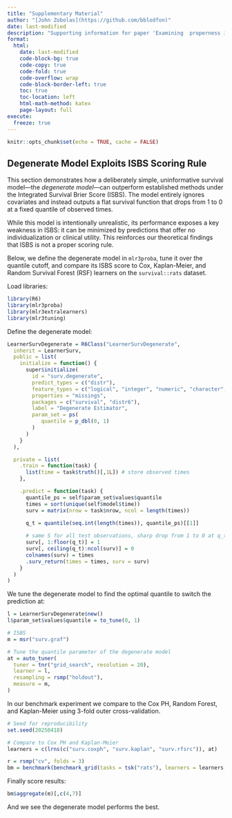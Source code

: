 ```yaml
---
title: "Supplementary Material"
author: "[John Zobolas](https://github.com/bblodfon)"
date: last-modified
description: "Supporting information for paper 'Examining  properness in the external validation of survival models with squared and logarithmic losses'"
format:
  html:
    date: last-modified
    code-block-bg: true
    code-copy: true
    code-fold: true
    code-overflow: wrap
    code-block-border-left: true
    toc: true
    toc-location: left
    html-math-method: katex
    page-layout: full
execute:
  freeze: true
---
```

  
```r
knitr::opts_chunk$set(echo = TRUE, cache = FALSE)
```

## Degenerate Model Exploits ISBS Scoring Rule {-}

This section demonstrates how a deliberately simple, uninformative survival model—the *degenerate model*—can outperform established methods under the Integrated Survival Brier Score (ISBS).
The model entirely ignores covariates and instead outputs a flat survival function that drops from 1 to 0 at a fixed quantile of observed times.

While this model is intentionally unrealistic, its performance exposes a key weakness in ISBS: it can be minimized by predictions that offer no individualization or clinical utility.
This reinforces our theoretical findings that ISBS is not a proper scoring rule.

Below, we define the degenerate model in `mlr3proba`, tune it over the quantile cutoff, and compare its ISBS score to Cox, Kaplan-Meier, and Random Survival Forest (RSF) learners on the `survival::rats` dataset.

Load libraries:
```r
library(R6)
library(mlr3proba)
library(mlr3extralearners)
library(mlr3tuning)
```

Define the degenerate model:
```r
LearnerSurvDegenerate = R6Class("LearnerSurvDegenerate",
  inherit = LearnerSurv,
  public = list(
    initialize = function() {
      super$initialize(
        id = "surv.degenerate",
        predict_types = c("distr"),
        feature_types = c("logical", "integer", "numeric", "character", "factor", "ordered"),
        properties = "missings",
        packages = c("survival", "distr6"),
        label = "Degenerate Estimator",
        param_set = ps(
           quantile = p_dbl(0, 1)
        )
      )
    }
  ),

  private = list(
    .train = function(task) {
      list(time = task$truth()[,1L]) # store observed times
    },

    .predict = function(task) {
      quantile_ps = self$param_set$values$quantile
      times = sort(unique(self$model$time))
      surv = matrix(nrow = task$nrow, ncol = length(times))

      q_t = quantile(seq.int(length(times)), quantile_ps)[[1]]
      
      # same S for all test observations, sharp drop from 1 to 0 at q_t
      surv[, 1:floor(q_t)] = 1
      surv[, ceiling(q_t):ncol(surv)] = 0
      colnames(surv) = times
      .surv_return(times = times, surv = surv)
    }
  )
)
```

We tune the degenerate model to find the optimal quantile to switch the prediction at:
```r
l = LearnerSurvDegenerate$new()
l$param_set$values$quantile = to_tune(0, 1)

# ISBS
m = msr("surv.graf")

# Tune the quantile parameter of the degenerate model
at = auto_tuner(
  tuner = tnr("grid_search", resolution = 20),
  learner = l,
  resampling = rsmp("holdout"),
  measure = m,
)
```

In our benchmark experiment we compare to the Cox PH, Random Forest, and Kaplan-Meier using 3-fold outer cross-validation.
```r
# Seed for reproducibility
set.seed(20250418)

# Compare to Cox PH and Kaplan-Meier
learners = c(lrns(c("surv.coxph", "surv.kaplan", "surv.rfsrc")), at)

r = rsmp("cv", folds = 3)
bm = benchmark(benchmark_grid(tasks = tsk("rats"), learners = learners, resamplings = r))
```

Finally score results:
```r
bm$aggregate(m)[,c(4,7)]
```

And we see the degenerate model performs the best.
